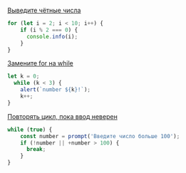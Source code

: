 
<Meta title="Учебник/Основы JavaScript/Циклы while и for" />

[Выведите чётные числа](https://learn.javascript.ru/task/for-even)

```ts
for (let i = 2; i < 10; i++) {
    if (i % 2 === 0) {
      console.info(i);
    }
}
```

[Замените for на while](https://learn.javascript.ru/task/replace-for-while)

```ts
let k = 0;
  while (k < 3) {
    alert(`number ${k}!`);
    k++;
}
```

[Повторять цикл, пока ввод неверен](https://learn.javascript.ru/task/repeat-until-correct)

```ts
while (true) {
    const number = prompt('Введите число больше 100');
    if (!number || +number > 100) {
      break;
    }
}
```
